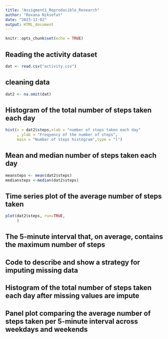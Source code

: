 ```yaml
---
title: "Assigment1_Reproducible_Research"
author: "Roxana Niksefat"
date: "2023-11-02"
output: HTML_document
---
```


```r
knitr::opts_chunk$set(echo = TRUE)
```

## Reading the activity dataset

```r
dat <- read.csv("activity.csv")
```

## cleaning data

```r
dat2 <- na.omit(dat)
```


## Histogram of the total number of steps taken each day

```r
hist(x = dat2$steps,xlab = "number of steps taken each day"
     , ylab = "Freqyency of the number of steps",
     main = "Number of steps histogram",type = "l")
```
## Mean and median number of steps taken each day

```r

meansteps <- mean(dat2$steps)
mediansteps <-median(dat2$steps)
```
## Time series plot of the average number of steps taken

```r
plot(dat2$steps, run=TRUE,
     )
```

## The 5-minute interval that, on average, contains the maximum number of steps



## Code to describe and show a strategy for imputing missing data

## Histogram of the total number of steps taken each day after missing values are impute

## Panel plot comparing the average number of steps taken per 5-minute interval across weekdays and weekends



